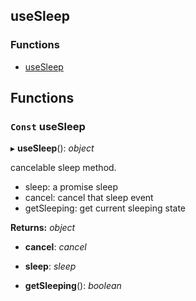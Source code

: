 <!-- This file generate automatically, should not modify that directly -->


<Meta title="API Reference/Hooks/useSleep" />

## useSleep

### Functions

- [useSleep](#const-usesleep)

## Functions

### `Const` useSleep

▸ **useSleep**(): _object_

cancelable sleep method.

- sleep: a promise sleep
- cancel: cancel that sleep event
- getSleeping: get current sleeping state

**Returns:** _object_

- **cancel**: _cancel_

- **sleep**: _sleep_

- **getSleeping**(): _boolean_
